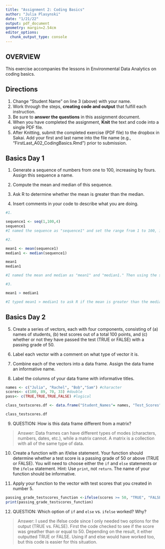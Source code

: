 ```yaml
---
title: "Assignment 2: Coding Basics"
author: "Julia Plasynski"
date: "1/21/22" 
output: pdf_document
geometry: margin=2.54cm
editor_options: 
  chunk_output_type: console
---
```


## OVERVIEW

This exercise accompanies the lessons in Environmental Data Analytics on coding basics. 

## Directions
1. Change "Student Name" on line 3 (above) with your name.
2. Work through the steps, **creating code and output** that fulfill each instruction.
3. Be sure to **answer the questions** in this assignment document.
4. When you have completed the assignment, **Knit** the text and code into a single PDF file.
5. After Knitting, submit the completed exercise (PDF file) to the dropbox in Sakai. Add your first and last name into the file name (e.g., "FirstLast_A02_CodingBasics.Rmd") prior to submission.



## Basics Day 1

1. Generate a sequence of numbers from one to 100, increasing by fours. Assign this sequence a name. 

2. Compute the mean and median of this sequence. 

3. Ask R to determine whether the mean is greater than the median. 

4. Insert comments in your code to describe what you are doing.

```r
#1. 

sequence1 <- seq(1,100,4)
sequence1
#I named the sequence as "sequence1" and set the range from 1 to 100, increasing by 4.

#2. 

mean1 <- mean(sequence1)
median1 <- median(sequence1)

mean1
median1

#I named the mean and median as "mean1" and "median1." Then using the sequence from above (sequence1), I calculated the mean and median.

#3. 

mean1 > median1

#I typed mean1 > median1 to ask R if the mean is greater than the median.  

```

## Basics Day 2

5. Create a series of vectors, each with four components, consisting of (a) names of students, (b) test scores out of a total 100 points, and (c) whether or not they have passed the test (TRUE or FALSE) with a passing grade of 50.

6. Label each vector with a comment on what type of vector it is.

7. Combine each of the vectors into a data frame. Assign the data frame an informative name.

8. Label the columns of your data frame with informative titles.

```r
names <- c("Julia", "Rachel", "Bob","Sam") #character
scores<- c(100, 89, 70, 33) #double
pass<- c(TRUE,TRUE,TRUE,FALSE) #logical

class_testscores.df <- data.frame("Student_Names"= names, "Test_Scores" = scores, "Did_They_Pass"= pass) 

class_testscores.df

```

9. QUESTION: How is this data frame different from a matrix?

> Answer: Data frames can have different types of modes (characters, numbers, dates, etc.), while a matrix cannot. A matrix is a collection with all of the same type of data. 


10. Create a function with an if/else statement. Your function should determine whether a test score is a passing grade of 50 or above (TRUE or FALSE). You will need to choose either the `if` and `else` statements or the `ifelse` statement. Hint: Use `print`, not `return`. The name of your function should be informative.

11. Apply your function to the vector with test scores that you created in number 5. 

```r
passing_grade_testscores_function <-ifelse(scores >= 50, "TRUE", "FALSE")
print(passing_grade_testscores_function)
```

12. QUESTION: Which option of `if` and `else` vs. `ifelse` worked? Why?
 
> Answer: I used the ifelse code since I only needed two options for the output (TRUE vs. FALSE). First the code checked to see if the score was greather than or equal to 50. Depending on the result, it either outputted TRUE or FALSE. Using if and else would have worked too, but this code is easier for this situation.
